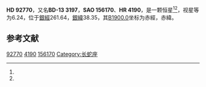 {{Starbox begin
| name = HD 92770
}}
{{Starbox observe
| epoch = [[J2000.0|J2000.0]]
| constell = {{星座名待查}}<ref name=SIMBAD>{{cite web
 | url=http://simbad.u-strasbg.fr/simbad/sim-id?Ident=HR+4190
 | title =Pulsating variable Star
 | publisher=Centre de Données astronomiques de Strasbourg
 | work=SIMBAD
 | accessdate=2012-07-13}}</ref><ref name=DATA>{{cite web
 | url=http://vizier.u-strasbg.fr/viz-bin/VizieR-5?-out.add=.&-source=5050&-corr=PK=HR&-out.max=9999&HR=4190
 | title=VizieR Detailed Page
 | accessdate=2012-07-13
 | archive-date=2016-03-05
 | archive-url=https://web.archive.org/web/20160305031021/http://vizier.u-strasbg.fr/viz-bin/VizieR-5?-out.add=.&-source=5050&-corr=PK=HR&-out.max=9999&HR=4190
 | dead-url=no
 }}</ref>
| 星官 = 
| ra = {{RA|10|42|31.3}}<ref name=SIMBAD /><ref name=DATA />
| dec = {{DEC|-13|58|30}}<ref name=SIMBAD /><ref name=DATA />
| appmag_v = 6.24<ref name=SIMBAD /><ref name=DATA />
}}
{{Starbox character
| class = K2<ref name=SIMBAD /><ref name=DATA />
| b-v = 1.54<ref name=SIMBAD /><ref name=DATA />
| u-b = <ref name=SIMBAD /><ref name=DATA />
| r-i = <ref name=SIMBAD /><ref name=DATA />
| variable = 
}}
{{Starbox astrometry
| radial_v = 
| prop_mo_ra = -9
| parallax = 
| p_error = 
}}
{{Starbox catalog
| names =BD-13 3197，[[SAO星表|SAO]] 156170，[[HD星表|HD]] 92770，[[HR星表|HR]] 4190}}
{{Starbox reference |Simbad=HR+4190}}
{{Starbox end}}

'''HD 92770'''，又名'''BD-13 3197'''，'''SAO 156170'''、'''HR 4190'''，是一颗恒星<ref name=SIMBAD /><ref name=DATA />，视星等为6.24，位于[[銀道座標系|銀經]]261.64，[[銀道座標系|銀緯]]38.35，其[[B1900.0|B1900.0]]坐标为赤經{{RA|10|37|35.2}}，赤緯{{DEC|-13|38.35|5}}。

== 参考文献 ==
{{reflist}}

{{star-stub}}

[[Category:HD和HDE天體|92770]]
[[Category:HR天體|4190]]
[[Category:SAO天體|156170]]
[[Category:长蛇座|Category:长蛇座]]
